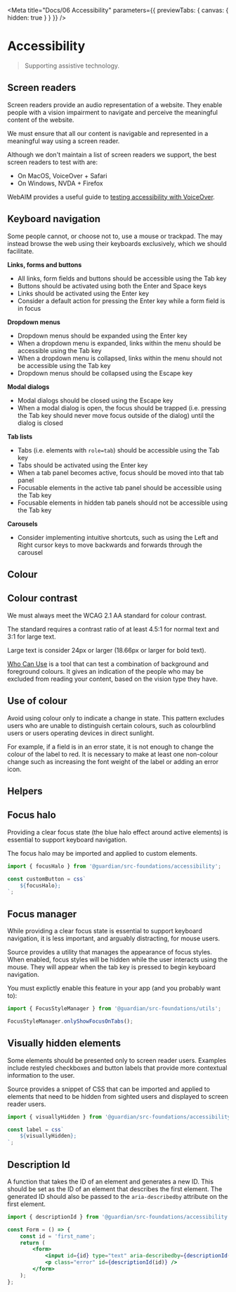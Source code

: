 
<Meta
	title="Docs/06 Accessibility"
	parameters={{ previewTabs: { canvas: { hidden: true } } }}
/>

# Accessibility

> Supporting assistive technology.

## Screen readers

Screen readers provide an audio representation of a website. They enable people with a vision impairment to navigate and perceive the meaningful content of the website.

We must ensure that all our content is navigable and represented in a meaningful way using a screen reader.

Although we don't maintain a list of screen readers we support, the best screen readers to test with are:

-   On MacOS, VoiceOver + Safari
-   On Windows, NVDA + Firefox

WebAIM provides a useful guide to [testing accessibility with VoiceOver](https://webaim.org/articles/voiceover/).

## Keyboard navigation

Some people cannot, or choose not to, use a mouse or trackpad. The may instead browse the web using their keyboards exclusively, which we should facilitate.

**Links, forms and buttons**

-   All links, form fields and buttons should be accessible using the Tab key
-   Buttons should be activated using both the Enter and Space keys
-   Links should be activated using the Enter key
-   Consider a default action for pressing the Enter key while a form field is in focus

**Dropdown menus**

-   Dropdown menus should be expanded using the Enter key
-   When a dropdown menu is expanded, links within the menu should be accessible using the Tab key
-   When a dropdown menu is collapsed, links within the menu should not be accessible using the Tab key
-   Dropdown menus should be collapsed using the Escape key

**Modal dialogs**

-   Modal dialogs should be closed using the Escape key
-   When a modal dialog is open, the focus should be trapped (i.e. pressing the Tab key should never move focus outside of the dialog) until the dialog is closed

**Tab lists**

-   Tabs (i.e. elements with `role=tab`) should be accessible using the Tab key
-   Tabs should be activated using the Enter key
-   When a tab panel becomes active, focus should be moved into that tab panel
-   Focusable elements in the active tab panel should be accessible using the Tab key
-   Focusable elements in hidden tab panels should not be accessible using the Tab key

**Carousels**

-   Consider implementing intuitive shortcuts, such as using the Left and Right cursor keys to move backwards and forwards through the carousel

## Colour

## Colour contrast

We must always meet the WCAG 2.1 AA standard for colour contrast.

The standard requires a contrast ratio of at least 4.5:1 for normal text and 3:1 for large text.

Large text is consider 24px or larger (18.66px or larger for bold text).

[Who Can Use](https://whocanuse.com/) is a tool that can test a combination of background and foreground colours. It gives an indication of the people who may be excluded from reading your content, based on the vision type they have.

## Use of colour

Avoid using colour only to indicate a change in state. This pattern excludes users who are unable to distinguish certain colours, such as colourblind users or users operating devices in direct sunlight.

For example, if a field is in an error state, it is not enough to change the colour of the label to red. It is necessary to make at least one non-colour change such as increasing the font weight of the label or adding an error icon.

## Helpers

## Focus halo

Providing a clear focus state (the blue halo effect around active elements) is essential to support keyboard navigation.

The focus halo may be imported and applied to custom elements.

```js
import { focusHalo } from '@guardian/src-foundations/accessibility';

const customButton = css`
	${focusHalo};
`;
```

## Focus manager

While providing a clear focus state is essential to support keyboard navigation, it is less important, and arguably distracting, for mouse users.

Source provides a utility that manages the appearance of focus styles. When enabled, focus styles will be hidden while the user interacts using the mouse. They will appear when the tab key is pressed to begin keyboard navigation.

You must explictly enable this feature in your app (and you probably want to):

```js
import { FocusStyleManager } from '@guardian/src-foundations/utils';

FocusStyleManager.onlyShowFocusOnTabs();
```

## Visually hidden elements

Some elements should be presented only to screen reader users. Examples include restyled checkboxes and button labels that provide more contextual information to the user.

Source provides a snippet of CSS that can be imported and applied to elements that need to be hidden from sighted users and displayed to screen reader users.

```js
import { visuallyHidden } from '@guardian/src-foundations/accessibility';

const label = css`
	${visuallyHidden};
`;
```

## Description Id

A function that takes the ID of an element and generates a new ID. This should be set as the ID of an element that describes the first element. The generated ID should also be passed to the `aria-describedby` attribute on the first element.

```jsx
import { descriptionId } from '@guardian/src-foundations/accessibility';

const Form = () => {
	const id = 'first_name';
	return (
		<form>
			<input id={id} type="text" aria-describedby={descriptionId(id)} />
			<p class="error" id={descriptionId(id)} />
		</form>
	);
};
```
